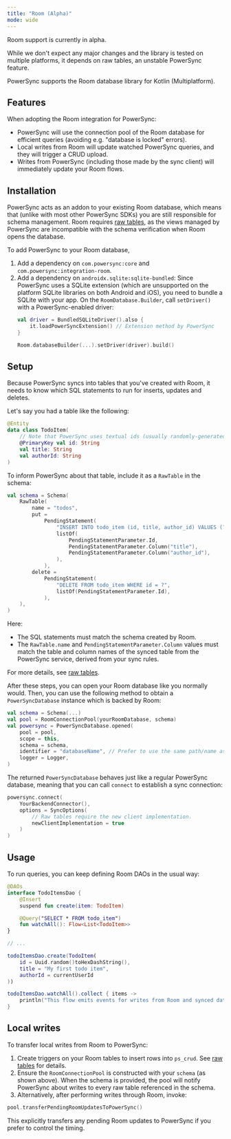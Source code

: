 ```yaml
---
title: "Room (Alpha)"
mode: wide
---
```


<Warning>
Room support is currently in alpha.

While we don't expect any major changes and the library is tested on multiple platforms, it depends on raw tables,
an unstable PowerSync feature.
</Warning>

PowerSync supports the Room database library for Kotlin (Multiplatform).

<Card
  title="Maven: com.powersync:integration-room"
  icon="/logo/maven.svg"
  href="https://central.sonatype.com/artifact/com.powersync/integration-room"
  horizontal
/>

## Features

When adopting the Room integration for PowerSync:

- PowerSync will use the connection pool of the Room database for efficient queries (avoiding e.g. "database is locked" errors).
- Local writes from Room will update watched PowerSync queries, and they will trigger a CRUD upload.
- Writes from PowerSync (including those made by the sync client) will immediately update your Room flows.

## Installation

PowerSync acts as an addon to your existing Room database, which means that (unlike with most other PowerSync SDKs)
you are still responsible for schema management.
Room requires [raw tables](/usage/use-case-examples/raw-tables), as the views managed by PowerSync are incompatible with
the schema verification when Room opens the database.

To add PowerSync to your Room database,

1. Add a dependency on `com.powersync:core` and `com.powersync:integration-room`.
2. Add a dependency on `androidx.sqlite:sqlite-bundled`: Since PowerSync uses a SQLite extension (which are unsupported on
   the platform SQLite libraries on both Android and iOS), you need to bundle a SQLite with your app.
   On the `RoomDatabase.Builder`, call `setDriver()` with a PowerSync-enabled driver:
    ```Kotlin
    val driver = BundledSQLiteDriver().also {
        it.loadPowerSyncExtension() // Extension method by PowerSync
    }
    
    Room.databaseBuilder(...).setDriver(driver).build()
    ```

## Setup

Because PowerSync syncs into tables that you've created with Room, it needs to know which SQL statements to run for
inserts, updates and deletes.

Let's say you had a table like the following:

```Kotlin
@Entity
data class TodoItem(
    // Note that PowerSync uses textual ids (usually randomly-generated UUIDs)
    @PrimaryKey val id: String
    val title: String
    val authorId: String
)
```

To inform PowerSync about that table, include it as a `RawTable` in the schema:

```Kotlin
val schema = Schema(
    RawTable(
        name = "todos",
        put =
            PendingStatement(
                "INSERT INTO todo_item (id, title, author_id) VALUES (?, ?, ?)",
                listOf(
                    PendingStatementParameter.Id,
                    PendingStatementParameter.Column("title"),
                    PendingStatementParameter.Column("author_id"),
                ),
            ),
        delete =
            PendingStatement(
                "DELETE FROM todo_item WHERE id = ?",
                listOf(PendingStatementParameter.Id),
            ),
    ),
)
```

Here:

- The SQL statements must match the schema created by Room.
- The `RawTable.name` and `PendingStatementParameter.Column` values must match the table and column names of the synced
  table from the PowerSync service, derived from your sync rules.

For more details, see [raw tables](/usage/use-case-examples/raw-tables).

After these steps, you can open your Room database like you normally would. Then, you can use the
following method to obtain  a `PowerSyncDatabase` instance which is backed by Room:

```Kotlin
val schema = Schema(...)
val pool = RoomConnectionPool(yourRoomDatabase, schema)
val powersync = PowerSyncDatabase.opened(
    pool = pool,
    scope = this,
    schema = schema,
    identifier = "databaseName", // Prefer to use the same path/name as your Room database
    logger = Logger,
)
```

The returned `PowerSyncDatabase` behaves just like a regular PowerSync database, meaning that you can call
`connect` to establish a sync connection:

```Kotlin
powersync.connect(
    YourBackendConnector(),
    options = SyncOptions(
        // Raw tables require the new client implementation.
        newClientImplementation = true
    )
)
```

## Usage

To run queries, you can keep defining Room DAOs in the usual way:

```Kotlin
@DAOs
interface TodoItemsDao {
    @Insert
    suspend fun create(item: TodoItem)

    @Query("SELECT * FROM todo_item")
    fun watchAll(): Flow<List<TodoItem>>
}

// ...

todoItemsDao.create(TodoItem(
    id = Uuid.random()toHexDashString(),
    title = "My first todo item",
    authorId = currentUserId
))

todoItemsDao.watchAll().collect { items ->
    println("This flow emits events for writes from Room and synced data from PowerSync")
}
```

## Local writes

To transfer local writes from Room to PowerSync:

1. Create triggers on your Room tables to insert rows into `ps_crud`. See [raw tables](/usage/use-case-examples/raw-tables#capture-local-writes-with-triggers) for details.
2. Ensure the `RoomConnectionPool` is constructed with your `schema` (as shown above). When the schema is provided, the pool will notify PowerSync about writes to every raw table referenced in the schema.
3. Alternatively, after performing writes through Room, invoke:

```Kotlin
pool.transferPendingRoomUpdatesToPowerSync()
```

This explicitly transfers any pending Room updates to PowerSync if you prefer to control the timing.
